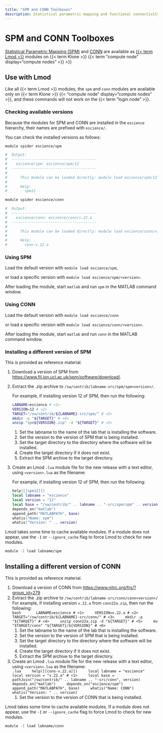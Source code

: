 ```yaml
---
title: "SPM and CONN Toolboxes"
description: Statistical parametric mapping and functional connectivity toolboxes for MATLAB
---
```

# SPM and CONN Toolboxes

[Statistical Parametric Mapping (SPM)](https://www.fil.ion.ucl.ac.uk/spm/) and [CONN](https://web.conn-toolbox.org/) are available as [{{< term Lmod >}}](../compute/lmod.qmd) modules on {{< term Klone >}} {{< term "compute node" display="compute nodes" >}} >}}

## Use with Lmod

Like all {{< term Lmod >}} modules, the `spm` and `conn` modules are available only on {{< term Klone >}} {{< "compute node" display="compute nodes" >}}, and these commands will not work on the {{< term "login node" >}}.

### Checking available versions

Because the modules for SPM and CONN are installed in the `escience` hierarchy, their names are prefixed with `escience/`.

You can check the installed versions as follows:

```bash
module spider escience/spm

#  Output:
#  ---------------------------------------
#    escience/spm: escience/spm/12
#  ---------------------------------------
#  
#      This module can be loaded directly: module load escience/spm/12
#  
#      Help:
#        spm12
```

```bash
module spider escience/conn

#  Output:
#  ---------------------------------------
#    escience/conn: escience/conn/v.22.a
#  ---------------------------------------
#  
#      This module can be loaded directly: module load escience/conn/v.22.a
#  
#      Help:
#        conn-v.22.a
```

### Using SPM

Load the default version with `module load escience/spm`,

or load a specific version with `module load escience/spm/<version>`.

After loading the module, start `matlab` and run `spm` in the MATLAB command window.

### Using CONN

Load the default version with `module load escience/conn`

or load a specific version with `module load escience/conn/<version>`.

After loading the module, start `matlab` and run `conn` in the MATLAB command window.

### Installing a different version of SPM

::: callout-note
This is provided as reference material.
:::

1. Download a version of SPM from [https://www.fil.ion.ucl.ac.uk/spm/software/download/](https://www.fil.ion.ucl.ac.uk/spm/software/download/).

2. Extract the .zip archive to `/sw/contrib/labname-src/spm/spm<version>/`.
   
   For example, if installing version 12 of SPM, then run the following:
   
   ```bash  
   LABNAME=escience # <1>
   VERSION=12 # <2>
   TARGET="/sw/contrib/${LABNAME}-src/spm/" # <3>
   mkdir -p "${TARGET}" # <4>
   unzip "spm${VERSION}.zip" -d "${TARGET}" # <5>
   ```
   1. Set the labname to the name of the lab that is installing the software.  
   2. Set the version to the version of SPM that is being installed.  
   3. Set the target directory to the directory where the software will be installed.  
   4. Create the target directory if it does not exist.  
   5. Extract the SPM archive to the target directory.
   
3. Create an Lmod `.lua` module file for the new release with a text editor, using `<version>.lua` as the filename:  
   
   For example, if installing version 12 of SPM, then run the following:
   
   ```lua
   help([[spm12]])
   local labname = "escience"
   local version = "12"
   local base = "/sw/contrib/" .. labname .. "-src/spm/spm" .. version
   depends_on("matlab")
   append_path("MATLABPATH", base)
   whatis("Name: spm")
   whatis("Version: " .. version)
   ```   

::: callout-note
Lmod takes some time to cache available modules. If a module does not appear, use the `-I` or `--ignore_cache` flag to force Lmod to check for new modules.

``` bash
module -I load labname/spm
```
:::

## Installing a different version of CONN

::: callout-note
This is provided as reference material.
:::

1.  Download a version of CONN from [https://www.nitrc.org/frs/?group_id=279](https://www.nitrc.org/frs/?group_id=279)
2.  Extract the .zip archive to  `/sw/contrib/labname-src/conn/conn<version>/`  
    For example, if installing version `v.22.a` from `conn22a.zip`, then run the following:  
    ```bash  
    LABNAME=escience # <1>
    VERSION=v.22.a # <2>
    TARGET="/sw/contrib/${LABNAME}-src/conn/" # <3>
    mkdir -p "${TARGET}" # <4>
    unzip conn22a.zip -d "${TARGET}" # <5>
    mv "$TARGET/conn" "${TARGET}/${VERSION}" # <6>
    ```
    1. Set the labname to the name of the lab that is installing the software.  
    2. Set the version to the version of SPM that is being installed.  
    3. Set the target directory to the directory where the software will be installed.  
    4. Create the target directory if it does not exist.  
    5. Extract the SPM archive to the target directory.  
  
3.  Create an Lmod `.lua` module file for the new release with a text editor, using `<version>.lua` as the filename:  
    ``` .lua
    help([[conn-v.22.a]])
    local labname = "escience"
    local version = "v.22.a" # <1>
    local base = pathJoin("/sw/contrib/" .. labname .. "-src/conn", version)
    depends_on("matlab")
    depends_on("escience/spm")
    append_path("MATLABPATH", base)
    whatis("Name: CONN")
    whatis("Version: " .. version)
    ```  
    1. Set the version to the version of CONN that is being installed.

::: callout-note
Lmod takes some time to cache available modules. If a module does not appear, use the `-I` or `--ignore_cache` flag to force Lmod to check for new modules.

```bash
module -I load labname/conn
```
:::
